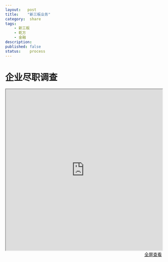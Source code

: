 ```yaml
---
layout:   post
title:    "新三板业务"
category:  share
tags:     
    - 新三板
    - 乾方
    - 金融
description: 
published: false
status:    process
---
```


# 企业尽职调查


<iframe src="http://mp.weixin.qq.com/s?__biz=MjM5MDIyNTY2Mg==&mid=208600311&idx=1&sn=218cb159c699ca14bcca3962231fa904&scene=1&key=0acd51d81cb052bcda38ad64fc36ff48e67c1b59f9e71306a783f5d5c3fe522572e303d64aa25fd96c4172993b11fe5a&ascene=1&uin=MTA0ODkwMzU%3D&devicetype=webwx&version=70000001&pass_ticket=ipriNbLlTBJhooKGJlLX6CnqUFZgJd0aIxAQQWOT0ys%3D" style="width:100%; height:520px;">
</iframe>

<p style="margin-top: 0px; text-align:right;">
<a target="_blank" 
href="http://mp.weixin.qq.com/s?__biz=MjM5MDIyNTY2Mg==&mid=208600311&idx=1&sn=218cb159c699ca14bcca3962231fa904&scene=1&key=0acd51d81cb052bcda38ad64fc36ff48e67c1b59f9e71306a783f5d5c3fe522572e303d64aa25fd96c4172993b11fe5a&ascene=1&uin=MTA0ODkwMzU%3D&devicetype=webwx&version=70000001&pass_ticket=ipriNbLlTBJhooKGJlLX6CnqUFZgJd0aIxAQQWOT0ys%3D">
  全屏查看
</a>
</p>


